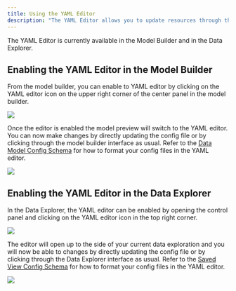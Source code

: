 ```yaml
---
title: Using the YAML Editor
description: "The YAML Editor allows you to update resources through the app using [DataOps](/dataindex) configs. The editor allows you to easily iterate on Glean resources as code and see changes in realtime. You can save your changes and explore via the application as usual while the YAML editor is enabled. Configs can also be copied directly from the editor into future data ops builds."
---
```


The YAML Editor is currently available in the Model Builder and in the Data Explorer.

## Enabling the YAML Editor in the Model Builder

From the model builder, you can enable to YAML editor by clicking on the YAML editor icon on the upper right corner of the center panel in the model builder.

<img src="/imgs/select-code-editor-model-builder.png" />

Once the editor is enabled the model preview will switch to the YAML editor. You can now make changes by directly updating the config file or by clicking through the model builder interface as usual. Refer to the [Data Model Config Schema](/data-ops/config-schema/Data-Model) for how to format your config files in the YAML editor.

<img src="imgs/code-editor-model-builder.png" />

## Enabling the YAML Editor in the Data Explorer

In the Data Explorer, the YAML editor can be enabled by opening the control panel and clicking on the YAML editor icon in the top right corner.

<img src="/imgs/code-editor-control-panel.png" />

The editor will open up to the side of your current data exploration and you will now be able to changes by directly updating the config file or by clicking through the Data Explorer interface as usual. Refer to the [Saved View Config Schema](config-schema/Saved-View.md) for how to format your config files in the YAML editor.

<img src="/imgs/code-editor-explore.png"/>
